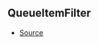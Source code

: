 ## QueueItemFilter



- [Source](https://github.com/Androz2091/discord-player/blob/8b29b68/packages/utils/src/Queue.ts#L3)